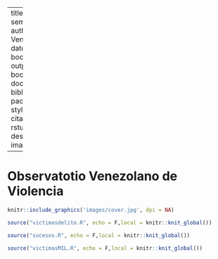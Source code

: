 

--- 
title: "Boletín primer semestre de 2021"
author: "Observatorio Venezolano de Violencia"
date: ""
site: bookdown::bookdown_site
output: bookdown::gitbook
documentclass: book
bibliography: [book.bib, packages.bib]
biblio-style: apalike
link-citations: yes
github-repo: rstudio/bookdown-demo
description: ""
cover-image: "images/cover.jpg"


---
<!-- ```{=openxml} -->
<!-- <w:p><w:r><w:br w:type="page"/></w:r></w:p> -->
<!-- ``` -->

<!-- ```{r fig.align='center', echo=FALSE, include=identical(knitr:::pandoc_to(), 'docx'), fig.link='https://observatoriodeviolencia.org.ve/news/informe-semestral-regional-de-violencia-2021-guarico/'} -->
<!-- knitr::include_graphics('images/cover.jpg', dpi = NA) -->
<!-- ``` -->

```{=openxml}
<w:p><w:r><w:br w:type="page"/></w:r></w:p>
```


<!-- ```{r setup, include=FALSE} -->
<!-- knitr::opts_chunk$set(echo = TRUE) -->
<!-- source("render_toc.R") -->
<!-- ``` -->


# Observatotio Venezolano de Violencia {-}

<!-- ```{r toc, echo=FALSE, include=identical(knitr:::pandoc_to(), 'docx')} -->
<!-- render_toc("bookdown-boletinOVVS1.Rmd") -->
<!-- ``` -->

```r
knitr::include_graphics('images/cover.jpg', dpi = NA)
```


```r
source("victimasdelito.R", echo = F,local = knitr::knit_global())
```

```r
source("sucesos.R", echo = F,local = knitr::knit_global())
```

```r
source("victimasMIL.R", echo = F,local = knitr::knit_global())
```
